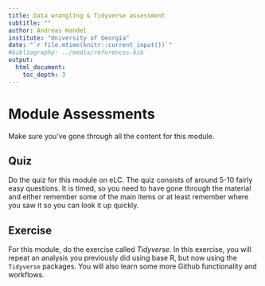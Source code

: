 ---
title: Data wrangling & Tidyverse assessment
subtitle: ""
author: Andreas Handel
institute: "University of Georgia"
date: "`r file.mtime(knitr::current_input())`"
#bibliography: ../media/references.bib
output: 
  html_document:
    toc_depth: 3
---



# Module Assessments

Make sure you've gone through all the content for this module.

## Quiz

Do the quiz for this module on eLC. The quiz consists of around 5-10 fairly easy questions. It is timed, so you need to have gone through the material and either remember some of the main items or at least remember where you saw it so you can look it up quickly.


## Exercise

For this module, do the exercise called _Tidyverse_. In this exercise, you will repeat an analysis you previously did using base R, but now using the `Tidyverse` packages. You will also learn some more Github functionality and workflows.

